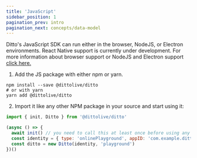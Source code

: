 ```yaml
---
title: 'JavaScript'
sidebar_position: 1
pagination_prev: intro
pagination_next: concepts/data-model
---
```



Ditto's JavaScript SDK can run either in the browser, NodeJS, or Electron environments. React Native support is currently under development. For more information about browser support or NodeJS and Electron support [click here.](/advanced/supported-platforms)

1. Add the JS package with either npm or yarn.

<InstallCode framework="js" />

```
npm install --save @dittolive/ditto
# or with yarn
yarn add @dittolive/ditto
```

2. Import it like any other NPM package in your source and start using it:

```js
import { init, Ditto } from '@dittolive/ditto'

(async () => {
  await init() // you need to call this at least once before using any of the Ditto API
  const identity = { type: 'onlinePlayground', appID: 'com.example.ditto' }
  const ditto = new Ditto(identity, 'playground')
})()
```